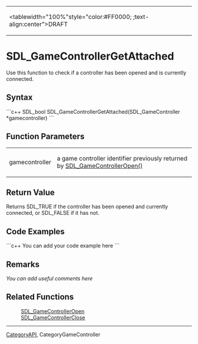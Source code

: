 <!-- pragma section-numbers off -->
<!-- pragma camelcase off -->
{|
|<tablewidth="100%"style="color:#FF0000; ;text-align:center">DRAFT 
|}


= SDL_GameControllerGetAttached =
Use this function to check if a controller has been opened and is currently connected.


== Syntax ==
```c++
SDL_bool SDL_GameControllerGetAttached(SDL_GameController *gamecontroller)
```
== Function Parameters ==
{|
|gamecontroller 
|a game controller identifier previously returned by [[SDL_GameControllerOpen()]] 
|}


== Return Value ==
Returns SDL_TRUE if the controller has been opened and currently connected, or SDL_FALSE if it has not.

== Code Examples ==
```c++
You can add your code example here
```
== Remarks ==
''You can add useful comments here''

== Related Functions ==
:[[SDL_GameControllerOpen]]
:[[SDL_GameControllerClose]]

----
[[CategoryAPI]], CategoryGameController
